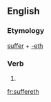 ==English==

===Etymology===
[[suffer]] + [[-eth]]

===Verb===
{{infl|en|verb form}}

# {{archaic third-person singular of|suffer}}

[[fr:suffereth]]